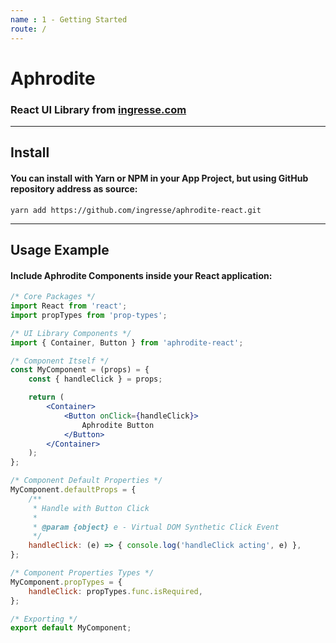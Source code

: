 ```yaml
---
name : 1 - Getting Started
route: /
---
```


# Aphrodite
### React UI Library from [ingresse.com](https://www.ingresse.com)

---

## Install
#### You can install with Yarn or NPM in your App Project, but using GitHub repository address as source:
```
yarn add https://github.com/ingresse/aphrodite-react.git
```

---

## Usage Example
#### Include Aphrodite Components inside your React application:

```jsx
/* Core Packages */
import React from 'react';
import propTypes from 'prop-types';

/* UI Library Components */
import { Container, Button } from 'aphrodite-react';

/* Component Itself */
const MyComponent = (props) = {
    const { handleClick } = props;

    return (
        <Container>
            <Button onClick={handleClick}>
                Aphrodite Button
            </Button>
        </Container>
    );
};

/* Component Default Properties */
MyComponent.defaultProps = {
    /**
     * Handle with Button Click
     *
     * @param {object} e - Virtual DOM Synthetic Click Event
     */
    handleClick: (e) => { console.log('handleClick acting', e) },
};

/* Component Properties Types */
MyComponent.propTypes = {
    handleClick: propTypes.func.isRequired,
};

/* Exporting */
export default MyComponent;

```

